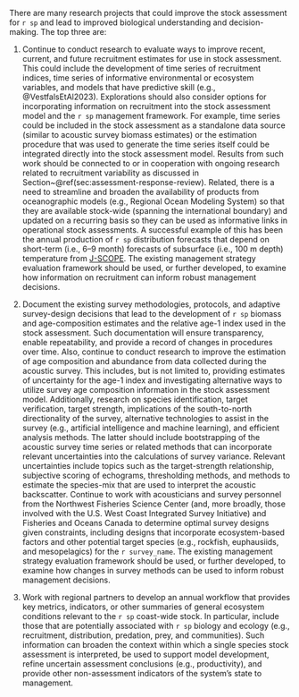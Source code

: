 <!-- This section is loaded from within
executive-summary/executive-summary.rmd and also from
research-needs-section/research-needs-loader.rmd -->

There are many research projects that could improve the stock assessment for
`r sp` and lead to improved biological understanding and decision-making. The
top three are:

1. Continue to conduct research to evaluate ways to improve recent, current,
and future recruitment estimates for use in stock assessment. This could
include the development of time series of recruitment indices, time series of
informative environmental or ecosystem variables, and models that have
predictive skill (e.g., @VestfalsEtAl2023). Explorations should
also consider options for incorporating information on recruitment into the
stock assessment model and the `r sp` management framework. For example,
time series could be included in the stock assessment as a standalone data
source (similar to acoustic survey biomass estimates) or the estimation
procedure that was used to generate the time series itself could be integrated
directly into the stock assessment model. Results from such work should be
connected to or in cooperation with ongoing research related to recruitment
variability as discussed in Section~\@ref(sec:assessment-response-review).
Related, there is a need to streamline and broaden the availability of
products from oceanographic models (e.g., Regional Ocean Modeling System)
so that they are available stock-wide (spanning the international boundary)
and updated on a recurring basis so they can be used as informative links in
operational stock assessments. A successful example of this has been the
annual production of `r sp` distribution forecasts that depend on short-term
(i.e., 6--9 month) forecasts of subsurface (i.e., 100 m depth) temperature
from [J-SCOPE](http://www.nanoos.org/products/j-scope/home.php). The existing
management strategy evaluation framework should be used, or further developed,
to examine how information on recruitment can inform robust management
decisions.

2. Document the existing survey methodologies, protocols, and adaptive
survey-design decisions that lead to the development of `r sp` biomass and
age-composition estimates and the relative age-1 index used in the stock
assessment. Such documentation will ensure transparency, enable repeatability,
and provide a record of changes in procedures over time. Also, continue to
conduct research to improve the estimation of age composition and abundance
from data collected during the acoustic survey. This includes, but is not
limited to, providing estimates of uncertainty for the age-1 index and
investigating alternative ways to utilize survey age composition information
in the stock assessment model.
Additionally, research on species identification, target verification, target
strength, implications of the south-to-north directionality of the survey,
alternative technologies to assist in the survey (e.g., artificial intelligence
and machine learning), and efficient analysis methods. The latter should
include bootstrapping of the acoustic survey time series or related methods
that can incorporate relevant uncertainties into the calculations of survey
variance. Relevant uncertainties include topics such as the target-strength
relationship, subjective scoring of echograms, thresholding methods, and
methods to estimate the species-mix that are used to interpret the acoustic
backscatter. Continue to work with acousticians and survey personnel from the
Northwest Fisheries Science Center (and, more broadly, those involved with the
U.S. West Coast Integrated Survey Initiative) and Fisheries and Oceans
Canada to determine optimal survey designs given constraints, including
designs that incorporate ecosystem-based factors and other potential target
species (e.g., rockfish, euphausiids, and mesopelagics) for the
`r survey_name`. The existing management strategy evaluation framework should
be used, or further developed, to examine how changes in survey methods can be
used to inform robust management decisions.

3. Work with regional partners to develop an annual workflow that provides key
metrics, indicators, or other summaries of general ecosystem conditions
relevant to the `r sp` coast-wide stock.  In particular, include those that are
potentially associated with `r sp` biology and ecology (e.g., recruitment,
distribution, predation, prey, and communities). Such information can broaden
the context within which a single species stock assessment is interpreted, be
used to support model development, refine uncertain assessment conclusions
(e.g., productivity), and provide other non-assessment indicators of the
system's state to management.